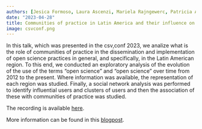 ```yaml
---
authors: [Jesica Formoso, Laura Ascenzi, Mariela Rajngewerc, Patricia Andrea Loto]
date: "2023-04-28"
title: Communities of practice in Latin America and their influence on the dissemination of open science
image: csvconf.png
---
```


In this talk, which was presented in the csv,conf 2023, we analize what is the role of communities of practice in the dissemination and implementation of open science practices in general, and specifically, in the Latin American region. To this end, we conducted an exploratory analysis of the evolution of the use of the terms "open science" and "open science" over time from 2012 to the present. Where information was available, the representation of each region was studied. Finally, a social network analysis was performed to identify influential users and clusters of users and then the association of these with communities of practice was studied.

The recording is available [here](https://youtu.be/Fdj4YaGKdUU?si=fJObovX5b4vX_4Bb).

More information can be found in this [blogpost](https://www.metadocencia.org/post/comunidades-practica-ciencia-abierta-latam/). 

